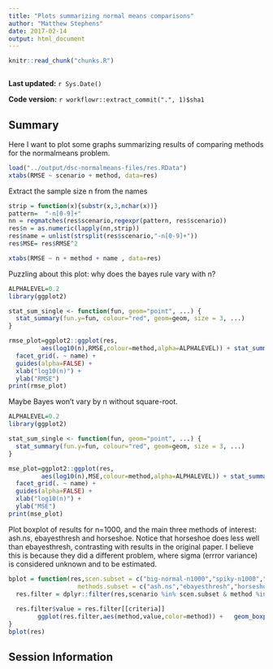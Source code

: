 ```yaml
---
title: "Plots summarizing normal means comparisons"
author: "Matthew Stephens"
date: 2017-02-14
output: html_document
---
```


```r
knitr::read_chunk("chunks.R")
```

```r
```

**Last updated:** `r Sys.Date()`

**Code version:** `r workflowr::extract_commit(".", 1)$sha1`


## Summary

Here I want to plot some graphs summarizing results of comparing methods for the normalmeans problem.

```r
load("../output/dsc-normalmeans-files/res.RData")
xtabs(RMSE ~ scenario + method, data=res)

```


Extract the sample size n from the names
```r
strip = function(x){substr(x,3,nchar(x))}
pattern=  "-n[0-9]+"
nn = regmatches(res$scenario,regexpr(pattern, res$scenario))
res$n = as.numeric(lapply(nn,strip))
res$name = unlist(strsplit(res$scenario,"-n[0-9]+")) 
res$MSE= res$RMSE^2
```

```r
xtabs(RMSE ~ n + method + name , data=res)

```

Puzzling about this plot: why does the bayes rule vary with n?
```r
ALPHALEVEL=0.2
library(ggplot2)

stat_sum_single <- function(fun, geom="point", ...) {
  stat_summary(fun.y=fun, colour="red", geom=geom, size = 3, ...)
}

rmse_plot=ggplot2::ggplot(res,
         aes(log10(n),RMSE,colour=method,alpha=ALPHALEVEL)) + stat_summary(fun.y=mean,geom="line") + 
  facet_grid(. ~ name) + 
  guides(alpha=FALSE) +
  xlab("log10(n)") +
  ylab("RMSE") 
print(rmse_plot)
```

Maybe Bayes won't vary by n without square-root.
```r
ALPHALEVEL=0.2
library(ggplot2)

stat_sum_single <- function(fun, geom="point", ...) {
  stat_summary(fun.y=fun, colour="red", geom=geom, size = 3, ...)
}

mse_plot=ggplot2::ggplot(res,
         aes(log10(n),MSE,colour=method,alpha=ALPHALEVEL)) + stat_summary(fun.y=mean,geom="line") + 
  facet_grid(. ~ name) + 
  guides(alpha=FALSE) +
  xlab("log10(n)") +
  ylab("MSE") 
print(mse_plot)
```

Plot boxplot of results for n=1000, and the main three methods of interest: ash.ns, ebayesthresh and horseshoe. Notice that horseshoe does less well than ebayesthresh, contrasting with results
in the original paper. I believe this is because they did a different problem, where sigma (errror variance) is considered unknown and to be estimated. 
```r
bplot = function(res,scen.subset = c("big-normal-n1000","spiky-n1000","near-normal-n1000","flat-top-n1000","near-normal-nn-n1000"),
                   methods.subset = c("ash.ns","ebayesthresh","horseshoe"), criteria="MSE"){
  res.filter = dplyr::filter(res,scenario %in% scen.subset & method %in% methods.subset)
  
  res.filter$value = res.filter[[criteria]] 
        ggplot(res.filter,aes(method,value,color=method)) +   geom_boxplot() + facet_grid(.~scenario)
}
bplot(res)
```

## Session Information

```r
```
